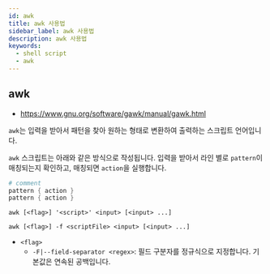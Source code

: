 ```yaml
---
id: awk
title: awk 사용법
sidebar_label: awk 사용법
description: awk 사용법
keywords:
  - shell script
  - awk
---
```


## awk

- https://www.gnu.org/software/gawk/manual/gawk.html

`awk`는 입력을 받아서 패턴을 찾아 원하는 형태로 변환하여 출력하는 스크립트 언어입니다.

`awk` 스크립트는 아래와 같은 방식으로 작성됩니다. 입력을 받아서 라인 별로 `pattern`이 매칭되는지 확인하고, 매칭되면 `action`을 실행합니다.

```awk title="example.awk"
# comment
pattern { action }
pattern { action }
```

```shell
awk [<flag>] '<script>' <input> [<input> ...]
```

```shell
awk [<flag>] -f <scriptFile> <input> [<input> ...]
```

- `<flag>`
  - `-F|--field-separator <regex>`: 필드 구분자를 정규식으로 지정합니다. 기본값은 연속된 공백입니다.
